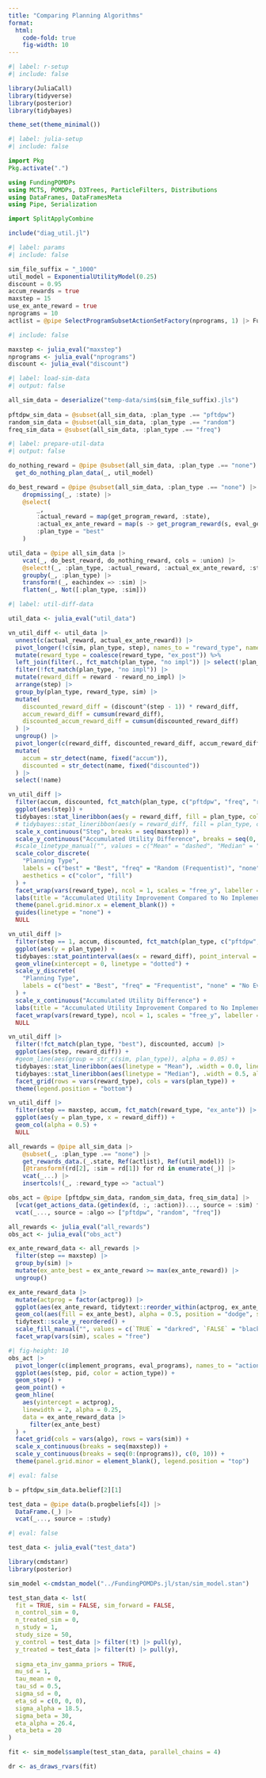 ```yaml
---
title: "Comparing Planning Algorithms"
format: 
  html:
    code-fold: true
    fig-width: 10 
---
```


```r
#| label: r-setup
#| include: false

library(JuliaCall)
library(tidyverse)
library(posterior)
library(tidybayes)

theme_set(theme_minimal())
```

```julia
#| label: julia-setup
#| include: false

import Pkg
Pkg.activate(".")

using FundingPOMDPs
using MCTS, POMDPs, D3Trees, ParticleFilters, Distributions
using DataFrames, DataFramesMeta
using Pipe, Serialization

import SplitApplyCombine

include("diag_util.jl")
```

```julia
#| label: params
#| include: false

sim_file_suffix = "_1000"
util_model = ExponentialUtilityModel(0.25)
discount = 0.95
accum_rewards = true 
maxstep = 15
use_ex_ante_reward = true 
nprograms = 10
actlist = @pipe SelectProgramSubsetActionSetFactory(nprograms, 1) |> FundingPOMDPs.actions(_).actions
```

```r
#| include: false

maxstep <- julia_eval("maxstep")
nprograms <- julia_eval("nprograms")
discount <- julia_eval("discount")
```

```julia
#| label: load-sim-data
#| output: false

all_sim_data = deserialize("temp-data/sim$(sim_file_suffix).jls")  
  
pftdpw_sim_data = @subset(all_sim_data, :plan_type .== "pftdpw")
random_sim_data = @subset(all_sim_data, :plan_type .== "random")
freq_sim_data = @subset(all_sim_data, :plan_type .== "freq")
```

```julia
#| label: prepare-util-data
#| output: false

do_nothing_reward = @pipe @subset(all_sim_data, :plan_type .== "none") |> 
  get_do_nothing_plan_data(_, util_model) 

do_best_reward = @pipe @subset(all_sim_data, :plan_type .== "none") |>
    dropmissing(_, :state) |> 
    @select(
        _,
        :actual_reward = map(get_program_reward, :state),
        :actual_ex_ante_reward = map(s -> get_program_reward(s, eval_getter = dgp), :state),
        :plan_type = "best"
    )

util_data = @pipe all_sim_data |> 
    vcat(_, do_best_reward, do_nothing_reward, cols = :union) |> 
    @select!(_, :plan_type, :actual_reward, :actual_ex_ante_reward, :step = repeat([collect(1:maxstep)], length(:plan_type))) |> 
    groupby(_, :plan_type) |> 
    transform!(_, eachindex => :sim) |> 
    flatten(_, Not([:plan_type, :sim]))
```

```r
#| label: util-diff-data

util_data <- julia_eval("util_data")

vn_util_diff <- util_data |> 
  unnest(c(actual_reward, actual_ex_ante_reward)) |> 
  pivot_longer(!c(sim, plan_type, step), names_to = "reward_type", names_pattern = r"{actual_(.*)_reward}", values_to = "reward") |> 
  mutate(reward_type = coalesce(reward_type, "ex_post")) %>%  
  left_join(filter(., fct_match(plan_type, "no impl")) |> select(!plan_type), by = c("reward_type", "sim", "step"), suffix = c("", "_no_impl")) |> 
  filter(!fct_match(plan_type, "no impl")) |> 
  mutate(reward_diff = reward - reward_no_impl) |> 
  arrange(step) |> 
  group_by(plan_type, reward_type, sim) |> 
  mutate(
    discounted_reward_diff = (discount^(step - 1)) * reward_diff,
    accum_reward_diff = cumsum(reward_diff),
    discounted_accum_reward_diff = cumsum(discounted_reward_diff)
  ) |> 
  ungroup() |> 
  pivot_longer(c(reward_diff, discounted_reward_diff, accum_reward_diff, discounted_accum_reward_diff), values_to = "reward_diff") |> 
  mutate(
    accum = str_detect(name, fixed("accum")),
    discounted = str_detect(name, fixed("discounted"))
  ) |> 
  select(!name)
```

```r
vn_util_diff |>
  filter(accum, discounted, fct_match(plan_type, c("pftdpw", "freq", "random", "none"))) |> 
  ggplot(aes(step)) +
  tidybayes::stat_lineribbon(aes(y = reward_diff, fill = plan_type, color = plan_type, linetype = "Mean"), .width = 0.0, linewidth = 0.25, point_interval = mean_qi) +
  # tidybayes::stat_lineribbon(aes(y = reward_diff, fill = plan_type, color = plan_type, linetype = "Median"), .width = 0.0, linewidth = 0.25, point_interval = median_qi) +
  scale_x_continuous("Step", breaks = seq(maxstep)) +
  scale_y_continuous("Accumulated Utility Difference", breaks = seq(0, 2, 0.1)) +
  #scale_linetype_manual("", values = c("Mean" = "dashed", "Median" = "solid")) +
  scale_color_discrete(
    "Planning Type", 
    labels = c("best" = "Best", "freq" = "Random (Frequentist)", "none" = "No Evaluation", "pftdpw" = "PFTDPW", random = "Random (Bayesian)"), 
    aesthetics = c("color", "fill")
  ) +
  facet_wrap(vars(reward_type), ncol = 1, scales = "free_y", labeller = as_labeller(c(ex_ante = "ex ante", ex_post = "ex post"))) +
  labs(title = "Accumulated Utility Improvement Compared to No Implementation") +
  theme(panel.grid.minor.x = element_blank()) +
  guides(linetype = "none") +
  NULL
```
```r
vn_util_diff |>
  filter(step == 1, accum, discounted, fct_match(plan_type, c("pftdpw", "freq"))) |> 
  ggplot(aes(y = plan_type)) +
  tidybayes::stat_pointinterval(aes(x = reward_diff), point_interval = mean_qi, .width = 0.0) +
  geom_vline(xintercept = 0, linetype = "dotted") +
  scale_y_discrete(
    "Planning Type", 
    labels = c("best" = "Best", "freq" = "Frequentist", "none" = "No Evaluation", "pftdpw" = "PFTDPW", random = "Random")
  ) +
  scale_x_continuous("Accumulated Utility Difference") +
  labs(title = "Accumulated Utility Improvement Compared to No Implementation", subtitle = "First Step Only") +
  facet_wrap(vars(reward_type), ncol = 1, scales = "free_y", labeller = as_labeller(c(ex_ante = "ex ante", ex_post = "ex post"))) +
  NULL
```

```r
vn_util_diff |> 
  filter(!fct_match(plan_type, "best"), discounted, accum) |>
  ggplot(aes(step, reward_diff)) +
  #geom_line(aes(group = str_c(sim, plan_type)), alpha = 0.05) +
  tidybayes::stat_lineribbon(aes(linetype = "Mean"), .width = 0.0, linewidth = 0.25, point_interval = mean_qi) +
  tidybayes::stat_lineribbon(aes(linetype = "Median"), .width = 0.5, alpha = 0.25, linewidth = 0.25, point_interval = median_qi) +
  facet_grid(rows = vars(reward_type), cols = vars(plan_type)) +
  theme(legend.position = "bottom")
```

```r
vn_util_diff |> 
  filter(step == maxstep, accum, fct_match(reward_type, "ex_ante")) |> 
  ggplot(aes(y = plan_type, x = reward_diff)) +
  geom_col(alpha = 0.5) +
  NULL
```

```julia
all_rewards = @pipe all_sim_data |> 
    @subset(_, :plan_type .== "none") |> 
    get_rewards_data.(_.state, Ref(actlist), Ref(util_model)) |>
    [@transform!(rd[2], :sim = rd[1]) for rd in enumerate(_)] |>
    vcat(_...) |>
    insertcols!(_, :reward_type => "actual")

obs_act = @pipe [pftdpw_sim_data, random_sim_data, freq_sim_data] |> 
  [vcat(get_actions_data.(getindex(d, :, :action))..., source = :sim) for d in _] |> 
  vcat(_..., source = :algo => ["pftdpw", "random", "freq"])
```

```r
all_rewards <- julia_eval("all_rewards") 
obs_act <- julia_eval("obs_act")

ex_ante_reward_data <- all_rewards |> 
  filter(step == maxstep) |> 
  group_by(sim) |> 
  mutate(ex_ante_best = ex_ante_reward >= max(ex_ante_reward)) |> 
  ungroup()  
```

```r
ex_ante_reward_data |>
  mutate(actprog = factor(actprog)) |> 
  ggplot(aes(ex_ante_reward, tidytext::reorder_within(actprog, ex_ante_reward, sim))) +
  geom_col(aes(fill = ex_ante_best), alpha = 0.5, position = "dodge", show.legend = FALSE) +
  tidytext::scale_y_reordered() +
  scale_fill_manual("", values = c(`TRUE` = "darkred", `FALSE` = "black")) +
  facet_wrap(vars(sim), scales = "free")
```

```r
#| fig-height: 10 
obs_act |>
  pivot_longer(c(implement_programs, eval_programs), names_to = "action_type", names_pattern = r"{(.+)_programs}", values_to = "pid") |> 
  ggplot(aes(step, pid, color = action_type)) +
  geom_step() +
  geom_point() +
  geom_hline(
    aes(yintercept = actprog), 
    linewidth = 2, alpha = 0.25,
    data = ex_ante_reward_data |> 
      filter(ex_ante_best)
  ) +
  facet_grid(cols = vars(algo), rows = vars(sim)) +
  scale_x_continuous(breaks = seq(maxstep)) +
  scale_y_continuous(breaks = seq(0:(nprograms)), c(0, 10)) +
  theme(panel.grid.minor = element_blank(), legend.position = "top")
```

```julia
#| eval: false

b = pftdpw_sim_data.belief[2][1] 

test_data = @pipe data(b.progbeliefs[4]) |> 
  DataFrame.(_) |> 
  vcat(_..., source = :study)
```

```r
#| eval: false

test_data <- julia_eval("test_data")

library(cmdstanr)
library(posterior)

sim_model <-cmdstan_model("../FundingPOMDPs.jl/stan/sim_model.stan")

test_stan_data <- lst(
  fit = TRUE, sim = FALSE, sim_forward = FALSE,
  n_control_sim = 0,
  n_treated_sim = 0,
  n_study = 1,
  study_size = 50,
  y_control = test_data |> filter(!t) |> pull(y),
  y_treated = test_data |> filter(t) |> pull(y),
 
  sigma_eta_inv_gamma_priors = TRUE, 
  mu_sd = 1,
  tau_mean = 0,
  tau_sd = 0.5,
  sigma_sd = 0,
  eta_sd = c(0, 0, 0),
  sigma_alpha = 18.5,
  sigma_beta = 30,
  eta_alpha = 26.4,
  eta_beta = 20
)

fit <- sim_model$sample(test_stan_data, parallel_chains = 4)

dr <- as_draws_rvars(fit)
```

